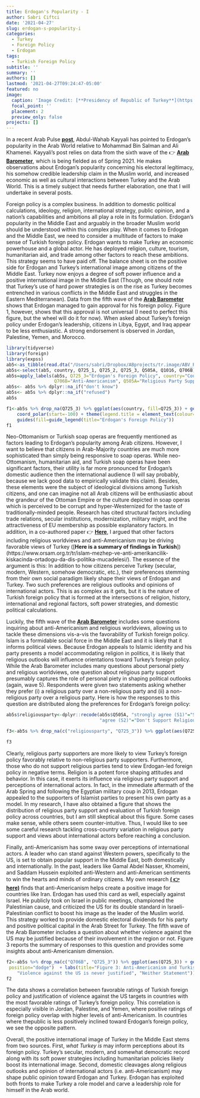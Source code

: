 ```yaml
---
title: Erdogan's Popularity - I
author: Sabri Ciftci
date: '2021-04-27'
slug: erdogan-s-popularity-i
categories:
  - Turkey
  - Foreign Policy
  - Erdogan
tags:
  - Turkish Foreign Policy
subtitle: ''
summary: ''
authors: []
lastmod: '2021-04-27T09:24:47-05:00'
featured: no
image:
  caption: 'Image Credit: [**Presidency of Republic of Turkey**](https://www.tccb.gov.tr/assets/resim/album/ozel/cumhurbaskanligi-album-025.jpg)'
  focal_point: ''
  placement: 2
  preview_only: false
projects: []
---
```




In a recent Arab Pulse [**post**](https://www.arabbarometer.org/2021/04/whither-erdogan-regional-leadership-and-the-struggle-for-arab-hearts-and-minds/), Abdul-Wahab Kayyali has pointed to Erdogan's popularity in the Arab World relative to Mohammad Bin Salman and Ali Khamenei. Kayyali's post relies on data from the sixth wave of the  👉 [**Arab Barometer**](https://www.arabbarometer.org), which is being fielded as of Spring 2021. He makes observations about Erdogan's popularity concerning his electoral legitimacy, his somehow credible leadership claim in the Muslim world, and increased economic as well as cultural interactions between Turkey and the Arab World. This is a timely subject that needs further elaboration, one that I will undertake in several posts.

Foreign policy is a complex business. In addition to domestic political calculations, ideology, religion, international strategy, public opinion, and a nation's capabilities and ambitions all play a role in its formulation. Erdogan's popularity in the Middle East and arguably in the broader Muslim world should be understood within this complex play. When it comes to Erdogan and the Middle East, we need to consider a multitude of factors to make sense of Turkish foreign policy. Erdogan wants to make Turkey an economic powerhouse and a global actor. He has deployed religion, culture, tourism, humanitarian aid, and trade among other factors to reach these ambitions. This strategy seems to have paid off. The balance sheet is on the positive side for Erdogan and Turkey's international image among citizens of the Middle East. Turkey now enjoys a degree of soft power influence and a positive international image in the Middle East (Though, one should note that Turkey's use of hard power strategies is on the rise as Turkey becomes entrenched in various conflicts in the Middle East and struggles in the Eastern Mediterranean). Data from the fifth wave of the [**Arab Barometer**](https://www.arabbarometer.org) shows that Erdogan managed to gain approval for his foreign policy. Figure 1, however, shows that this approval is not universal (I need to perfect this figure, but the wheel will do it for now). When asked about Turkey's foreign policy under Erdogan's leadership, citizens in Libya, Egypt, and Iraq appear to be less enthusiastic. A strong endorsement is observed in Jordan, Palestine, Yemen, and Morocco. 



```r
library(tidyverse)
library(foreign)
library(expss)
ab5<-as_tibble(read.dta("/Users/sabri/Dropbox/ABprojects/tr.image/ABV_Release_Data.dta"))
ab5s<-select(ab5, country, Q725_1, Q725_2, Q725_3, Q505A, Q1016, Q706B)
ab5s=apply_labels(ab5s, Q725_3="Erdogan's Foreign Policy", country="Country",
                  Q706B="Anti-Americanism", Q505A="Religious Party Support")
ab5s<- ab5s %>% dplyr::na_if("don't know")
ab5s<- ab5s %>% dplyr::na_if("refused")
ab5s
```

```r
f1<-ab5s %>% drop_na(Q725_3) %>% ggplot(aes(country, fill=Q725_3)) + geom_bar() + labs(title="Figure 1. Evaluation of Erdogan's foreign policy") +
    coord_polar(start=-100) + theme(legend.title = element_text(colour="blue", size=10,  face="bold")) + 
    guides(fill=guide_legend(title="Erdogan's Foreign Policy"))
f1
```


Neo-Ottomanism or Turkish soap operas are frequently mentioned as factors leading to Erdogan's popularity among Arab citizens. However, I want to believe that citizens in Arab-Majority countries are much more sophisticated than simply being responsive to soap operas. While neo-Ottomanism, humanitarian aid, and Turkish soap operas have been significant factors, their utility is far more pronounced for Erdogan's domestic audience then the international audience (I will say probably, because we lack good data to empirically validate this claim). Besides, these elements were the subject of ideological divisions among Turkish citizens, and one can imagine not all Arab citizens will be enthusiastic about the grandeur of the Ottoman Empire or the culture depicted in soap operas which is perceived to be corrupt and hyper-Westernized for the taste of traditionally-minded people. Research has cited structural factors including trade relations, secular institutions, modernization, military might, and the attractiveness of EU membership as possible explanatory factors. In addition, in a co-authored paper 👉 [**Here**](https://doi.org/10.1111/fpa.12090), I argued that other factors including religious worldviews and anti-Americanism may be driving favorable views of Turkey ([**Here is a summary of findings in Turkish**])(https://www.orsam.org.tr/tr/islam-mezhep-ve-anti-amerikancilik-kiskacinda-ortadogu-da-dis-politika-mucadelesi/). The essence of the argument is this: In addition to how citizens perceive Turkey (secular, modern, Western, somehow democratic, etc.), their preferences stemming from their own social paradigm likely shape their views of Erdogan and Turkey. Two such preferences are religious outlooks and opinions of  international actors. This is as complex as it gets, but it is the nature of Turkish foreign policy that is formed at the intersections of religion, history, international and regional factors, soft power strategies, and domestic political calculations.

Luckily, the fifth wave of the [**Arab Barometer**](https://www.arabbarometer.org) includes some questions inquiring about anti-Americanism and religious worldviews, allowing us to tackle these dimensions vis-a-vis the favorability of Turkish foreign policy. Islam is a formidable social force in the Middle East and it is likely that it informs political views. Because Erdogan appeals to Islamic identity and his party presents a model accommodating religion in politics, it is likely that religious outlooks will influence orientations toward Turkey's foreign policy.  While the Arab Barometer includes many questions about personal piety and religious worldviews, one question about religious party support presumably captures the role of personal piety in shaping political outlooks (again, wave 5). Respondents were given two statements asking whether they prefer (i) a religious party over a non-religious party and (ii) a non-religious party over a religious party.  Here is how the responses to this question are distributed along the preferences for Erdogan's foreign policy: 

```r
ab5s$religiousparty<-dplyr::recode(ab5s$Q505A, "strongly agree (S1)"="Support Religious Party", "agree (S1)"="Support Religious Party",  
                                   "agree (S2)"="Don't Support Religious Party",  "strongly agree (S2)"= "Don't Support Religious Party")

f3<-ab5s %>% drop_na(c("religiousparty", "Q725_3")) %>% ggplot(aes(Q725_3)) + geom_bar(aes(fill=(religiousparty), y = (..count..)/sum(..count..)),  position="dodge")  + labs(title="Figure 2: Religious Party Support and Erdogan's Foreign Policy", x="Erdogan's Foreign Policy", y="Percent") + scale_fill_discrete(name= "Religious Party", labels = c("Support Religious Party", "Don't Support Religious Party")) + coord_flip()

f3
```

Clearly, religious party supporters are more likely to view Turkey's foreign policy favorably relative to non-religious party supporters. Furthermore, those who do not support religious parties tend to view Erdogan-led foreign policy in negative terms. Religion is a potent force shaping attitudes and behavior. In this case, it exerts its influence via religious party support and perceptions of international actors. In fact, in the immediate aftermath of the Arab Spring and following the Egyptian military coup in 2013, Erdogan appealed to the supporters of Islamist parties to present his own party as a model. In my research, I have also obtained a figure that shows the distribution of religious party support and evaluation of Turkish foreign policy across countries, but I am still skeptical about this figure. Some cases make sense, while others seem counter-intuitive. Thus, I would like to see some careful research tackling cross-country variation in religious party support and views about international actors before reaching a conclusion. 

Finally, anti-Americanism has some sway over perceptions of international actors. A leader who can stand against Western powers, specifically to the US, is set to obtain popular support in the Middle East, both domestically and internationally. In the past, leaders like Gamal Abdel Nasser, Khomeini, and Saddam Hussein exploited anti-Western and anti-American sentiments to win the hearts and minds of ordinary citizens. My own research [**( 👉 here)**](https://doi.org/10.1111/fpa.12090) finds that anti-Americanism helps create a positive image for countries like Iran. Erdogan has used this card as well, especially against Israel. He publicly took on Israel in public meetings, championed the Palestinian cause, and criticized the US for its double standard in Israeli-Palestinian conflict to boost his image as the leader of the Muslim world. This strategy worked to provide domestic electoral dividends for his party and positive political capital in the Arab Street for Turkey. The fifth wave of the Arab Barometer includes a question about whether violence against the US may be justified because of their involvement in the region or not. Figure 3 reports the summary of responses to this question and provides some insights about anti-Americanism dimension.

```r
f2<-ab5s %>% drop_na(c("Q706B", "Q725_3")) %>% ggplot(aes(Q725_3)) + geom_bar(aes(fill=(Q706B), y = (..count..)/sum(..count..)), 
 position="dodge")  + labs(title="Figure 3: Anti-Americanism and Turkish Foreign Policy", x="Erdogan's Foreign Policy", y="Percent")+ theme(axis.text.x = element_text(angle = 90)) + scale_fill_discrete(name= " ",    labels = c("Violence against the US may be justified because of their actions", 
    "Violence against the US is never justified", "Neither Statement")) + theme(legend.position = "bottom") + facet_wrap(~country)
f2
```

The data shows a correlation between favorable ratings of Turkish foreign policy and justification of violence against the US targets in countries with the most favorable ratings of Turkey's foreign policy. This correlation is especially visible in Jordan, Palestine, and Yemen, where positive ratings of foreign policy overlap with higher levels of anti-Americanism. In countries where thepublic is less positively inclined toward Erdogan's foreign policy, we see the opposite pattern. 

Overall, the positive international image of Turkey in the Middle East stems from two sources. First, _what Turkey is_ may inform perceptions about its foreign policy. Turkey's secular, modern, and somewhat democratic record along with its soft power strategies including humanitarian policies likely boost its international image. Second, domestic cleavages along religious outlooks and opinion of international actors (i.e. anti-Americanism) may shape public opinion toward Erdogan and Turkey. Erdogan has exploited both fronts to make Turkey a role model and carve a leadership role for himself in the Arab world. 
